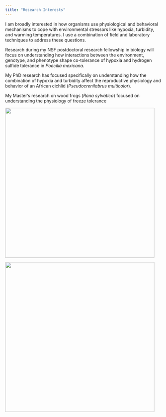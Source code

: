 ```yaml
---
title: "Research Interests"
---
```


I am broadly interested in how organisms use physiological and behavioral mechanisms to cope with environmental stressors like hypoxia, turbidity, and warming temperatures.​ I use a combination of field and laboratory techniques to address these questions.

Research during my NSF postdoctoral research fellowship in biology will focus on understanding how interactions between the environment, genotype, and phenotype shape co-tolerance of hypoxia and hydrogen sulfide tolerance in *Poecilia mexicana*.

My PhD research has focused specifically on understanding how the combination of hypoxia and turbidity affect the reproductive physiology and behavior of an African cichlid (*Pseudocrenilabrus multicolor*).

My Master's research on wood frogs (*Rana sylvatica*) focused on understanding the physiology of freeze tolerance

::: {layout-ncol="2"}
![](images/monkey.JPG){width="5in"}

![](images/male%20territory%20pit.JPG){width="5in"}
:::
